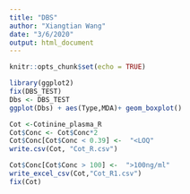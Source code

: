 ```yaml
---
title: "DBS"
author: "Xiangtian Wang"
date: "3/6/2020"
output: html_document
---
```


```r
knitr::opts_chunk$set(echo = TRUE)
```

```r
library(ggplot2)
fix(DBS_TEST)
Dbs <- DBS_TEST
ggplot(Dbs) + aes(Type,MDA)+ geom_boxplot()

Cot <-Cotinine_plasma_R
Cot$Conc <- Cot$Conc*2
Cot$Conc[Cot$Conc < 0.39] <-  "<LOQ"
write.csv(Cot, "Cot_R.csv")

Cot$Conc[Cot$Conc > 100] <-  ">100ng/ml"
write_excel_csv(Cot,"Cot_R1.csv")
fix(Cot)
```

